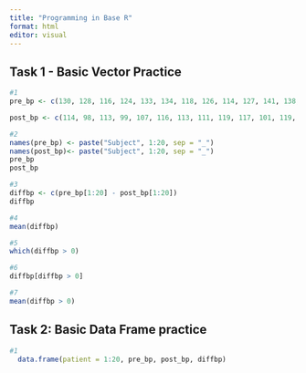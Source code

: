 ```yaml
---
title: "Programming in Base R"
format: html
editor: visual
---
```


## Task 1 - Basic Vector Practice
```r
#1
pre_bp <- c(130, 128, 116, 124, 133, 134, 118, 126, 114, 127, 141, 138, 128, 140, 137, 131, 120, 128, 139, 135)

post_bp <- c(114, 98, 113, 99, 107, 116, 113, 111, 119, 117, 101, 119, 130, 122, 106, 106, 124, 102, 117, 113)

#2
names(pre_bp) <- paste("Subject", 1:20, sep = "_")
names(post_bp)<- paste("Subject", 1:20, sep = "_")
pre_bp
post_bp

#3
diffbp <- c(pre_bp[1:20] - post_bp[1:20])
diffbp

#4
mean(diffbp)

#5
which(diffbp > 0)

#6
diffbp[diffbp > 0]

#7
mean(diffbp > 0)

```

## Task 2: Basic Data Frame practice

```r
#1
  data.frame(patient = 1:20, pre_bp, post_bp, diffbp)
``` 

